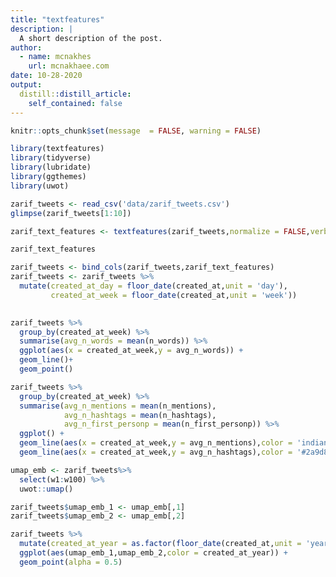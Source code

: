 ```yaml
---
title: "textfeatures"
description: |
  A short description of the post.
author:
  - name: mcnakhes
    url: mcnakhaee.com
date: 10-28-2020
output:
  distill::distill_article:
    self_contained: false
---
```



```r
knitr::opts_chunk$set(message  = FALSE, warning = FALSE)
```



```r
library(textfeatures)
library(tidyverse)
library(lubridate)
library(ggthemes)
library(uwot)
```

```r
zarif_tweets <- read_csv('data/zarif_tweets.csv')
glimpse(zarif_tweets[1:10])
```

```r
zarif_text_features <- textfeatures(zarif_tweets,normalize = FALSE,verbose = FALSE)

zarif_text_features
```
```r
zarif_tweets <- bind_cols(zarif_tweets,zarif_text_features)
zarif_tweets <- zarif_tweets %>% 
  mutate(created_at_day = floor_date(created_at,unit = 'day'),
         created_at_week = floor_date(created_at,unit = 'week'))
  
```

```r
zarif_tweets %>% 
  group_by(created_at_week) %>% 
  summarise(avg_n_words = mean(n_words)) %>% 
  ggplot(aes(x = created_at_week,y = avg_n_words)) +
  geom_line()+
  geom_point()
```
```r
zarif_tweets %>% 
  group_by(created_at_week) %>% 
  summarise(avg_n_mentions = mean(n_mentions),
            avg_n_hashtags = mean(n_hashtags),
            avg_n_first_personp = mean(n_first_personp)) %>% 
  ggplot() +
  geom_line(aes(x = created_at_week,y = avg_n_mentions),color = 'indianred',size = 2)+
  geom_line(aes(x = created_at_week,y = avg_n_hashtags),color = '#2a9d8f',size = 2)

```
```r
umap_emb <- zarif_tweets%>% 
  select(w1:w100) %>% 
  uwot::umap()

zarif_tweets$umap_emb_1 <- umap_emb[,1]
zarif_tweets$umap_emb_2 <- umap_emb[,2]

```

```r
zarif_tweets %>% 
  mutate(created_at_year = as.factor(floor_date(created_at,unit = 'year'))) %>% 
  ggplot(aes(umap_emb_1,umap_emb_2,color = created_at_year)) +
  geom_point(alpha = 0.5)
```

